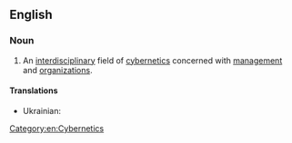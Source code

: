 ==English==

===Noun===
{{wikipedia}}
{{en-noun|-}}

# An [[interdisciplinary]] field of [[cybernetics]] concerned with [[management]] and [[organizations]].

====Translations====
{{trans-top}}
* Ukrainian: {{t|uk|економічна кібернетика|f}}
{{trans-bottom}}

[[Category:en:Cybernetics]]